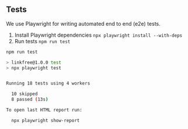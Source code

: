 
## Tests

We use Playwright for writing automated end to end (e2e) tests.

1. Install Playwright dependencies `npx playwright install --with-deps`
1. Run tests `npm run test`

```bash
npm run test

> linkfree@1.0.0 test
> npx playwright test


Running 18 tests using 4 workers

  10 skipped
  8 passed (13s)

To open last HTML report run:

  npx playwright show-report
```

